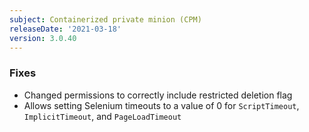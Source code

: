 ```yaml
---
subject: Containerized private minion (CPM)
releaseDate: '2021-03-18'
version: 3.0.40
---
```


### Fixes

* Changed permissions to correctly include restricted deletion flag
* Allows setting Selenium timeouts to a value of 0 for `ScriptTimeout`, `ImplicitTimeout`, and `PageLoadTimeout`
